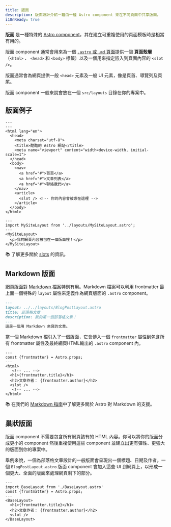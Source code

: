 ```yaml
---
title: 版面
description: 版面設計介紹－藉由一種 Astro component 來在不同頁面中共享版面。
i18nReady: true
---
```


**版面** 是一種特殊的 [Astro component](/zh-tw/core-concepts/astro-components/)，其在建立可重複使用的頁面模板時是相當有用的。

版面 component 通常會用來為一個 [`.astro` 或 `.md` 頁面](/zh-tw/core-concepts/astro-pages/)提供一個 **頁面殼層** （`<html>` 、 `<head>` 和 `<body>` 標籤）以及一個用來指定嵌入到頁面內容的 `<slot />`。 

版面通常會為網頁提供一般 `<head>` 元素及一般 UI 元素，像是頁首、導覽列及頁尾。

版面 component 一般來說會放在一個 `src/layouts` 目錄在你的專案中。

## 版面例子

```astro title="src/layouts/MySiteLayout.astro"
---
---
<html lang="en">
  <head>
    <meta charset="utf-8">
    <title>酷酷的 Astro 網站</title>
    <meta name="viewport" content="width=device-width, initial-scale=1">
  </head>
  <body>
    <nav>
      <a href="#">首頁</a>
      <a href="#">文章列表</a>
      <a href="#">聯絡我們</a>
    </nav>
    <article>
      <slot /> <!-- 你的內容會被嵌在這裡 -->
    </article>
  </body>
</html>
```

```astro {3} /</?MySiteLayout>/ title="src/pages/index.astro"
---
import MySiteLayout from '../layouts/MySiteLayout.astro';
---
<MySiteLayout>
  <p>我的網頁內容被包在一個版面裡！</p>
</MySiteLayout>
```

📚 了解更多關於 [slots](/zh-tw/core-concepts/astro-components/#slots) 的資訊。

## Markdown 版面

網頁版面對 [Markdown 檔案](/zh-tw/guides/markdown-content/#markdown-and-mdx-pages)特別有用。Markdown 檔案可以利用 frontmatter 最上面一個特殊的 `layout` 屬性來定義作為網頁版面的 `.astro` component。

```markdown {3} title="src/pages/posts/post-1.md"
---
layout: ../../layouts/BlogPostLayout.astro
title: 部落格文章
description: 我的第一個部落格文章！
---
這是一個用 Markdown 來寫的文章。
```

當一個 Markdown 檔引入了一個版面，它會傳入一個 `frontmatter` 屬性到包含所有 frontmatter 屬性及最終網頁HTML輸出的 `.astro` component 內。


```astro /frontmatter(?:.\w+)?/ title="src/layouts/BlogPostLayout.astro"
---
const {frontmatter} = Astro.props;
---
<html>
   <!-- ... -->
  <h1>{frontmatter.title}</h1>
  <h2>文章作者： {frontmatter.author}</h2>
  <slot />
   <!-- ... -->
</html>
```
📚 在我們的 [Markdown 指南](/zh-tw/guides/markdown-content/)中了解更多關於 Astro 對 Markdown 的支援。

## 巢狀版面

版面 component 不需要包含所有網頁該有的 HTML 內容。你可以將你的版面分成更小的 component 然後重複使用這些 component 並建立出更有彈性、更強大的版面到你的專案中。

舉例來說，一個為部落格文章設計的一般版面會呈現出一個標題、日期及作者。一個 `BlogPostLayout.astro` 版面 component 會加入這些 UI 到網頁上，以形成一個更大、全面的版面來處理網頁剩下的部分。

```astro {3} /</?BaseLayout>/ title="src/layouts/BlogPostLayout.astro"
---
import BaseLayout from './BaseLayout.astro'
const {frontmatter} = Astro.props;
---
<BaseLayout>
  <h1>{frontmatter.title}</h1>
  <h2>文章作者： {frontmatter.author}</h2>
  <slot />
</BaseLayout>
```
